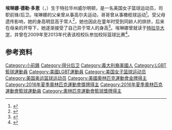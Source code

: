 {{bots|deny=InternetArchiveBot}}
{{NoteTA|G1=Sports}}
{{Infobox basketball biography
| name = 埃琳娜·德勒·多恩<br />Elena Delle Donne
| image = 20140814 Elena Delle Donne 2.jpg
| caption = 摄于2014年
| number = 11
| position = [[小前锋|小前锋]] / [[得分后卫|得分后卫]]
| height_ft = 6
| height_in = 5
| weight_lbs = 187
| league = [[WNBA|WNBA]]
| team = 華盛頓神秘
| birth_date = {{Birth date and age|1989|9|5}}
| birth_place = {{USA}}[[特拉华州|特拉华州]][[威尔明顿_(特拉华州)|威尔明顿]]
| nationality = {{USA}}
| highschool = 
| college = [[特拉华大学|特拉华大学]]（2009–2013）
| draft_year = 2013
| draft_round = 1
| draft_pick = 2
| draft_team = [[芝加哥天空|芝加哥天空]]
| draft_league = WNBA
| years1 = 2013–2016
| team1 = [[芝加哥天空|芝加哥天空]]
| years2 = 2017–
| team2 = [[華盛頓神秘|華盛頓神秘]]
| career_start = 2013
| career_end = 
| highlights = 
| medal_templates = 
{{MedalSport|女子[[篮球|篮球]]}}
{{MedalCountry|{{USA}}}}
{{MedalCompetition|[[奥林匹克运动会|奥林匹克运动会]]}}
{{MedalGold|[[2016年夏季奥林匹克运动会|2016 里约热内卢]]|[[2016年夏季奥林匹克运动会篮球比赛|团体]]}}
{{MedalCompetition|[[女子世界盃籃球賽|女子世界盃籃球賽]]}}
{{MedalGold|[[2018年女子世界盃籃球賽|2018 西班牙]]|}}
{{MedalCompetition|[[夏季世界大学生运动会|夏季世界大学生运动会]]}}
{{MedalGold|[[2011年夏季世界大学生运动会|2011 深圳]]|[[2011年夏季世界大学生运动会篮球比赛|团体]]}}
}}
'''埃琳娜·德勒·多恩'''（{{lang-en|Elena Delle Donne}}，{{bd|1989年|9月5日||}}）生于特拉华州威尔明顿，是一名美国女子篮球运动员，司职前锋/后卫。埃琳娜的父亲曾从事高尔夫运动，哥哥曾从事橄榄球运动<ref>{{cite web|url=http://www.espn.com/espn/feature/story/_/page/espnw-delledonne161122/chicago-sky-elena-delle-donne-spent-years-learning-accept-height|title=The Audacity Of Height|publisher=[[ESPN|ESPN]]|date=2016-11-22|accessdate=2021-03-01|archiveurl=https://web.archive.org/web/20161123051952/http://www.espn.com/espn/feature/story/_/page/espnw-delledonne161122/chicago-sky-elena-delle-donne-spent-years-learning-accept-height|archivedate=2016-11-23}}</ref>。受父母遗传影响，她的身高明显高于常人<ref>{{cite web|url=https://www.ncaa.com/news/basketball-women/article/2019-09-28/elena-delle-donne-delaware-history-records-and-notable-moments|title=Elena Delle Donne at Delaware: History, records and notable moments|work=NCAA|date=2019-09-28|accessdate=2021-03-01|archiveurl=https://web.archive.org/web/20200928093152/https://www.ncaa.com/news/basketball-women/article/2019-09-28/elena-delle-donne-delaware-history-records-and-notable-moments|archivedate=2020-09-28}}</ref>，她也因此在童年时受到同龄人的排挤，后来在母亲的开导下，她逐渐接受了自己异于常人的身高<ref>{{cite web|url=https://www.espn.com/wnba/story/_/page/bodyelenadelledonne/chicago-sky-star-elena-delle-donne-talks-free-throws-endurance-dunking-espn-body-issue|title=Delle Donne on battling Lyme disease and her biggest inspiration|publisher=ESPN|date=2016-07-06|accessdate=2021-03-01|archiveurl=https://web.archive.org/web/20200716005240/https://www.espn.com/wnba/story/_/page/bodyelenadelledonne/chicago-sky-star-elena-delle-donne-talks-free-throws-endurance-dunking-espn-body-issue|archivedate=2020-07-16}}</ref>。埃琳娜曾就读于[[特拉华大学|特拉华大学]]，并曾在2009年至2013年代表该校校队参加校际篮球比赛<ref>{{cite web|url=https://bluehens.com/sports/womens-basketball/roster/elena-delle-donne/15656|title=Elena Delle Donne|work=Delaware Blue Hens|accessdate=2021-03-01|archiveurl=https://archive.is/Lhm9U|archivedate=2021-03-01}}</ref>。

==参考资料==
{{reflist}}
{{摩根·伍滕全国年度最佳球员}}
{{WNBA年度最佳新秀}}
{{WNBA得分王}}
{{WNBA最有价值球员}}
{{2016年夏季奥运会美国女子篮球阵容}}
{{2018年女篮世界杯美国队阵容}}
{{Authority control}}
{{DEFAULTSORT:Delle Donne, Elena}}
[[Category:小前鋒|Category:小前鋒]]
[[Category:得分后卫|Category:得分后卫]]
[[Category:義大利裔美國人|Category:義大利裔美國人]]
[[Category:LGBT籃球運動員|Category:LGBT籃球運動員]]
[[Category:美國LGBT運動員|Category:美國LGBT運動員]]
[[Category:美国女子篮球运动员|Category:美国女子篮球运动员]]
[[Category:美国奥运篮球运动员|Category:美国奥运篮球运动员]]
[[Category:美國奧林匹克運動會金牌得主|Category:美國奧林匹克運動會金牌得主]]
[[Category:2016年夏季奧林匹克運動會獎牌得主|Category:2016年夏季奧林匹克運動會獎牌得主]]
[[Category:2016年夏季奧林匹克運動會籃球運動員|Category:2016年夏季奧林匹克運動會籃球運動員]]
[[Category:奧林匹克運動會籃球獎牌得主|Category:奧林匹克運動會籃球獎牌得主]]